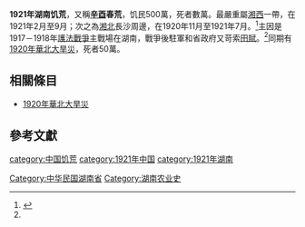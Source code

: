'''1921年湖南饥荒'''，又稱'''[[辛酉|辛酉]]春荒'''，饥民500萬，死者數萬。最嚴重屬[[湘西|湘西]]一帶，在1921年2月至9月；次之為[[湘北|湘北]]長沙周邊，在1920年11月至1921年7月。<ref name="张安东2008">{{cite journal|title=湖南辛酉春荒(1921年)及成因之考察|author=张安东|journal=《中南大学学报(社会科学版)》|volume=14|issue=1|date=2008年2月|page=p.95-99|url=http://www.zndxsk.com.cn/upfile/soft/200862/20086220833160.pdf|archiveurl=https://web.archive.org/web/20201102170814/http://www.zndxsk.com.cn/upfile/soft/200862/20086220833160.pdf|archivedate=2020-11-02|access-date=2020-11-02|dead-url=no}}</ref>主因是1917－1918年[[護法戰爭|護法戰爭]]主戰場在湖南，戰爭後駐軍和省政府又苛索[[田賦|田賦]]。<ref name="张安东2008"/>同期有[[1920年華北大旱災|1920年華北大旱災]]，死者50萬。

==相關條目==
*[[1920年華北大旱災|1920年華北大旱災]]

==參考文獻==

{{reflist}}
[[category:中国饥荒|category:中国饥荒]]
[[category:1921年中国|category:1921年中国]]
[[category:1921年湖南|category:1921年湖南]]
[[Category:中华民国湖南省|Category:中华民国湖南省]]
[[Category:湖南农业史|Category:湖南农业史]]